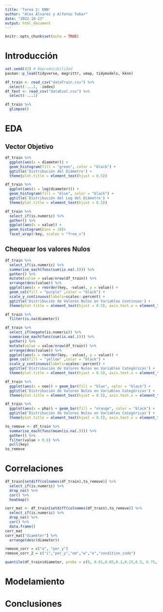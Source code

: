 ```yaml
---
title: 'Tarea 2: KNN'
author: "Alex Alvarez y Alfonso Tobar"
date: "2022-10-23"
output: html_document
---
```


```r
knitr::opts_chunk$set(echo = TRUE)
```

# Introducción 

```r
set.seed(42) # Reproducibilidad
pacman::p_load(tidyverse, magrittr, umap, tidymodels, kknn)

df_train <- read_csv("dataTrain.csv") %>% 
  select(-...1, -index)
df_test <- read_csv("dataEval.csv") %>% 
  select(-...1)
```

```r
df_train %>% 
  glimpse()
```

# EDA

## Vector Objetivo

```r
df_train %>% 
  ggplot(aes(x = diameter)) +
  geom_histogram(fill = "green", color = "black") +
  ggtitle('Distribución del Diámetro') + 
  theme(plot.title = element_text(hjust = 0.5))
```

```r
df_train %>% 
  ggplot(aes(x = log(diameter))) +
  geom_histogram(fill = "blue", color = "black") +
  ggtitle('Distribución del Log del Diámetro') + 
  theme(plot.title = element_text(hjust = 0.5))
```

```r
df_train %>% 
  select_if(is.numeric) %>% 
  gather() %>% 
  ggplot(aes(x = value)) +
  geom_histogram(bins = 10)+
  facet_wrap(~key, scales = "free_x")
```

## Chequear los valores Nulos

```r
df_train %>% 
  select_if(is.numeric) %>% 
  summarise_each(funs(sum(is.na(.)))) %>% 
  gather() %>% 
  mutate(value = value/nrow(df_train)) %>% 
  arrange(desc(value)) %>% 
  ggplot(aes(x = reorder(key, -value), y = value)) + 
  geom_col(fill = "purple" ,color = "black") +
  scale_y_continuous(labels=scales::percent) +
  ggtitle('Distribución de Valores Nulos en Variables Continuas') + 
  theme(plot.title = element_text(hjust = 0.5), axis.text.x = element_text(angle = 90, vjust = 0.5, hjust=1))
```

```r
df_train %>% 
  filter(is.na(diameter))
```

```r

df_train %>% 
  select_if(negate(is.numeric)) %>% 
  summarise_each(funs(sum(is.na(.)))) %>% 
  gather() %>% 
  mutate(value = value/nrow(df_train)) %>% 
  arrange(desc(value)) %>% 
  ggplot(aes(x = reorder(key, -value), y = value)) + 
  geom_col(fill = "yellow" ,color = "black") +
  scale_y_continuous(labels=scales::percent) +
  ggtitle('Distribución de Valores Nulos en Variables Categóricas') + 
  theme(plot.title = element_text(hjust = 0.5), axis.text.x = element_text(angle = 90, vjust = 0.5, hjust=1))

```
```r
df_train %>% 
  ggplot(aes(x = neo)) + geom_bar(fill = "blue", color = "black") +
  ggtitle('Distribución de Valores Nulos en Variables Categóricas') + 
  theme(plot.title = element_text(hjust = 0.5), axis.text.x = element_text(angle = 90, vjust = 0.5, hjust=1))
```
```r
df_train %>% 
  ggplot(aes(x = pha)) + geom_bar(fill = "orange", color = "black") +
  ggtitle('Distribución de Valores Nulos en Variables Categóricas') + 
  theme(plot.title = element_text(hjust = 0.5), axis.text.x = element_text(angle = 90, vjust = 0.5, hjust=1))
```

```r
to_remove <- df_train %>% 
  summarise_each(funs(mean(is.na(.)))) %>% 
  gather() %>% 
  filter(value > 0.6) %>% 
  pull(key)
to_remove
```

# Correlaciones

```r
df_train[setdiff(colnames(df_train),to_remove)] %>% 
  select_if(is.numeric) %>% 
  drop_na() %>% 
  cor() %>% 
  heatmap()
```


```r
corr_mat <- df_train[setdiff(colnames(df_train),to_remove)] %>% 
  select_if(is.numeric) %>% 
  drop_na() %>% 
  cor() %>% 
  data.frame() 
corr_mat
corr_mat["diameter"] %>%
  arrange(desc(diameter))
```

```r
remove_corr = c("a", "per_y")
remove_corr_2 = c("i","per_y","om","w","e","condition_code")
```

```r

quantile(df_train$diameter, probs = c(0, 0.01,0.05,0.1,0.25,0.5, 0.75, 0.9, 0.95, 0.99, 1), na.rm = TRUE)
```


# Modelamiento




# Conclusiones
